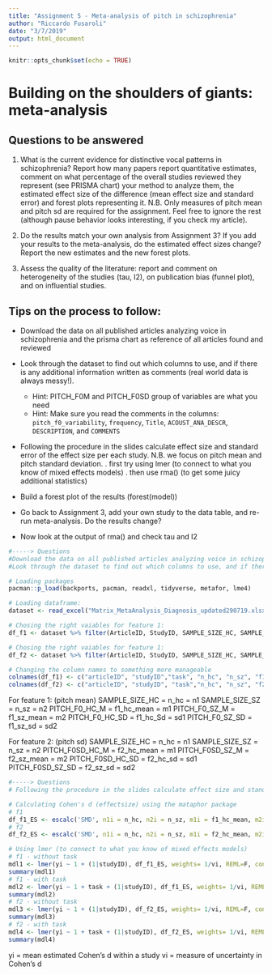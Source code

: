 ```yaml
---
title: "Assignment 5 - Meta-analysis of pitch in schizophrenia"
author: "Riccardo Fusaroli"
date: "3/7/2019"
output: html_document
---
```


```r
knitr::opts_chunk$set(echo = TRUE)
```

# Building on the shoulders of giants: meta-analysis

## Questions to be answered

1. What is the current evidence for distinctive vocal patterns in schizophrenia? Report how many papers report quantitative estimates, comment on what percentage of the overall studies reviewed they represent (see PRISMA chart) your method to analyze them, the estimated effect size of the difference (mean effect size and standard error) and forest plots representing it. N.B. Only measures of pitch mean and pitch sd are required for the assignment. Feel free to ignore the rest (although pause behavior looks interesting, if you check my article).

2. Do the results match your own analysis from Assignment 3? If you add your results to the meta-analysis, do the estimated effect sizes change? Report the new estimates and the new forest plots.

3. Assess the quality of the literature: report and comment on heterogeneity of the studies (tau, I2), on publication bias (funnel plot), and on influential studies.

## Tips on the process to follow:

- Download the data on all published articles analyzing voice in schizophrenia and the prisma chart as reference of all articles found and reviewed
- Look through the dataset to find out which columns to use, and if there is any additional information written as comments (real world data is always messy!).
    * Hint: PITCH_F0M and PITCH_F0SD group of variables are what you need
    * Hint: Make sure you read the comments in the columns: `pitch_f0_variability`, `frequency`, `Title`,  `ACOUST_ANA_DESCR`, `DESCRIPTION`, and `COMMENTS`
- Following the procedure in the slides calculate effect size and standard error of the effect size per each study. N.B. we focus on pitch mean and pitch standard deviation.
 . first try using lmer (to connect to what you know of mixed effects models)
 . then use rma() (to get some juicy additional statistics)

- Build a forest plot of the results (forest(model))
 
- Go back to Assignment 3, add your own study to the data table, and re-run meta-analysis. Do the results change?

- Now look at the output of rma() and check tau and I2
```r
#-----> Questions
#Download the data on all published articles analyzing voice in schizophrenia and the prisma chart as reference of all articles found and reviewed
#Look through the dataset to find out which columns to use, and if there is any additional information written as comments (real world data is always messy!).

# Loading packages
pacman::p_load(backports, pacman, readxl, tidyverse, metafor, lme4)

# Loading dataframe: 
dataset <- read_excel("Matrix_MetaAnalysis_Diagnosis_updated290719.xlsx")

# Chosing the right vaiables for feature 1: 
df_f1 <- dataset %>% filter(ArticleID, StudyID, SAMPLE_SIZE_HC, SAMPLE_SIZE_SZ, PITCH_F0_HC_M, PITCH_F0_SZ_M, PITCH_F0_HC_SD, PITCH_F0_SZ_SD) %>% select(ArticleID, StudyID, TYPE_OF_TASK, SAMPLE_SIZE_HC, SAMPLE_SIZE_SZ, PITCH_F0_HC_M, PITCH_F0_SZ_M, PITCH_F0_HC_SD, PITCH_F0_SZ_SD)

# Chosing the right vaiables for feature 1: 
df_f2 <- dataset %>% filter(ArticleID, StudyID, SAMPLE_SIZE_HC, SAMPLE_SIZE_SZ, PITCH_F0SD_HC_M, PITCH_F0SD_SZ_M, PITCH_F0SD_HC_SD, PITCH_F0SD_SZ_SD) %>% select(ArticleID, StudyID, TYPE_OF_TASK, SAMPLE_SIZE_HC, SAMPLE_SIZE_SZ, PITCH_F0SD_HC_M, PITCH_F0SD_SZ_M, PITCH_F0SD_HC_SD, PITCH_F0SD_SZ_SD)

# Changing the column names to something more manageable 
colnames(df_f1) <- c("articleID", "studyID","task", "n_hc", "n_sz", "f1_hc_mean", "f1_sz_mean", "f1_hc_sd", "f1_sz_sd")
colnames(df_f2) <- c("articleID", "studyID", "task","n_hc", "n_sz", "f2_hc_mean", "f2_sz_mean", "f2_hc_sd", "f2_sz_sd")
```

For feature 1: (pitch mean)
SAMPLE_SIZE_HC = n_hc = n1
SAMPLE_SIZE_SZ = n_sz = n2
PITCH_F0_HC_M = f1_hc_mean = m1
PITCH_F0_SZ_M = f1_sz_mean = m2
PITCH_F0_HC_SD = f1_hc_Sd = sd1
PITCH_F0_SZ_SD = f1_sz_sd = sd2

For feature 2: (pitch sd)
SAMPLE_SIZE_HC = n_hc = n1
SAMPLE_SIZE_SZ = n_sz = n2
PITCH_F0SD_HC_M = f2_hc_mean = m1
PITCH_F0SD_SZ_M = f2_sz_mean = m2
PITCH_F0SD_HC_SD = f2_hc_sd = sd1
PITCH_F0SD_SZ_SD = f2_sz_sd = sd2

```r
#-----> Questions
# Following the procedure in the slides calculate effect size and standard error of the effect size per each study. N.B. we focus on pitch mean and pitch standard deviation.

# Calculating Cohen's d (effectsize) using the mataphor package
# f1
df_f1_ES <- escalc('SMD', n1i = n_hc, n2i = n_sz, m1i = f1_hc_mean, m2i = f1_sz_mean, sd1i = f1_hc_sd, sd2i = f1_sz_sd, data = df_f1)
# f2
df_f2_ES <- escalc('SMD', n1i = n_hc, n2i = n_sz, m1i = f2_hc_mean, m2i = f2_sz_mean, sd1i = f2_hc_sd, sd2i = f2_sz_sd, data = df_f2)

# Using lmer (to connect to what you know of mixed effects models)
# f1 - without task 
mdl1 <- lmer(yi ~ 1 + (1|studyID), df_f1_ES, weights= 1/vi, REML=F, control=lmerControl(check.nobs.vs.nlev="ignore",check.nobs.vs.nRE="ignore"))
summary(mdl1)
# f1 - with task 
mdl2 <- lmer(yi ~ 1 + task + (1|studyID), df_f1_ES, weights= 1/vi, REML=F, control=lmerControl(check.nobs.vs.nlev="ignore",check.nobs.vs.nRE="ignore"))
summary(mdl2)
# f2 - without task 
mdl3 <- lmer(yi ~ 1 + (1|studyID), df_f2_ES, weights= 1/vi, REML=F, control=lmerControl(check.nobs.vs.nlev="ignore",check.nobs.vs.nRE="ignore"))
summary(mdl3)
# f2 - with task 
mdl4 <- lmer(yi ~ 1 + task + (1|studyID), df_f2_ES, weights= 1/vi, REML=F, control=lmerControl(check.nobs.vs.nlev="ignore",check.nobs.vs.nRE="ignore"))
summary(mdl4)

```

yi = mean estimated Cohen's d within a study
vi = measure of uncertainty in Cohen's d